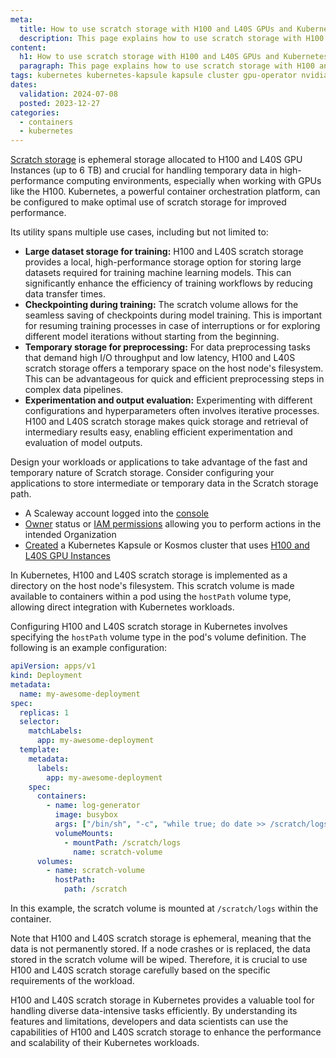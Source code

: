 ```yaml
---
meta:
  title: How to use scratch storage with H100 and L40S GPUs and Kubernetes Kapsule
  description: This page explains how to use scratch storage with H100 and L40S GPUs and Kubernetes Kapsule
content:
  h1: How to use scratch storage with H100 and L40S GPUs and Kubernetes Kapsule
  paragraph: This page explains how to use scratch storage with H100 and L40S GPUs and Kubernetes Kapsule
tags: kubernetes kubernetes-kapsule kapsule cluster gpu-operator nvidia gpu scratch h100
dates:
  validation: 2024-07-08
  posted: 2023-12-27
categories:
  - containers
  - kubernetes
---
```


[Scratch storage](/compute/gpu/concepts/#scratch-storage) is ephemeral storage allocated to H100 and L40S GPU Instances (up to 6 TB) and crucial for handling temporary data in high-performance computing environments, especially when working with GPUs like the H100. Kubernetes, a powerful container orchestration platform, can be configured to make optimal use of scratch storage for improved performance.

Its utility spans multiple use cases, including but not limited to:

- **Large dataset storage for training:** H100 and L40S scratch storage provides a local, high-performance storage option for storing large datasets required for training machine learning models. This can significantly enhance the efficiency of training workflows by reducing data transfer times.
- **Checkpointing during training:** The scratch volume allows for the seamless saving of checkpoints during model training. This is important for resuming training processes in case of interruptions or for exploring different model iterations without starting from the beginning.
- **Temporary storage for preprocessing:** For data preprocessing tasks that demand high I/O throughput and low latency, H100 and L40S scratch storage offers a temporary space on the host node's filesystem. This can be advantageous for quick and efficient preprocessing steps in complex data pipelines.
- **Experimentation and output evaluation:** Experimenting with different configurations and hyperparameters often involves iterative processes. H100 and L40S scratch storage makes quick storage and retrieval of intermediary results easy, enabling efficient experimentation and evaluation of model outputs.

Design your workloads or applications to take advantage of the fast and temporary nature of Scratch storage. Consider configuring your applications to store intermediate or temporary data in the Scratch storage path.

<Macro id="requirements" />

- A Scaleway account logged into the [console](https://console.scaleway.com/)
- [Owner](/identity-and-access-management/iam/concepts/#owner) status or [IAM permissions](/identity-and-access-management/iam/concepts/#permission) allowing you to perform actions in the intended Organization
- [Created](/containers/kubernetes/how-to/create-cluster/) a Kubernetes Kapsule or Kosmos cluster that uses [H100 and L40S GPU Instances](https://www.scaleway.com/en/h100-pcie-try-it-now/)

In Kubernetes, H100 and L40S scratch storage is implemented as a directory on the host node's filesystem. This scratch volume is made available to containers within a pod using the `hostPath` volume type, allowing direct integration with Kubernetes workloads.

Configuring H100 and L40S scratch storage in Kubernetes involves specifying the `hostPath` volume type in the pod's volume definition. The following is an example configuration:

```yaml
apiVersion: apps/v1
kind: Deployment
metadata:
  name: my-awesome-deployment
spec:
  replicas: 1
  selector:
    matchLabels:
      app: my-awesome-deployment
  template:
    metadata:
      labels:
        app: my-awesome-deployment
    spec:
      containers:
        - name: log-generator
          image: busybox
          args: ["/bin/sh", "-c", "while true; do date >> /scratch/logs/test.log; sleep 10; done"]
          volumeMounts:
            - mountPath: /scratch/logs
              name: scratch-volume
      volumes:
        - name: scratch-volume
          hostPath:
            path: /scratch
```

In this example, the scratch volume is mounted at `/scratch/logs` within the container.

<Message type="important">
   Note that H100 and L40S scratch storage is ephemeral, meaning that the data is not permanently stored. If a node crashes or is replaced, the data stored in the scratch volume will be wiped. Therefore, it is crucial to use H100 and L40S scratch storage carefully based on the specific requirements of the workload.
</Message>

H100 and L40S scratch storage in Kubernetes provides a valuable tool for handling diverse data-intensive tasks efficiently. By understanding its features and limitations, developers and data scientists can use the capabilities of H100 and L40S scratch storage to enhance the performance and scalability of their Kubernetes workloads.


